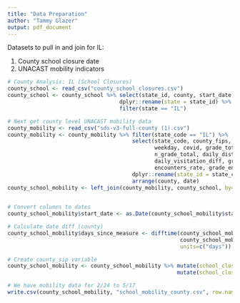 ```yaml
---
title: "Data Preparation"
author: "Tammy Glazer"
output: pdf_document
---
```


Datasets to pull in and join for IL:

1. County school closure date
2. UNACAST mobility indicators

```r
# County Analysis: IL (School Closures)
county_school <- read_csv("county_school_closures.csv")
county_school <- county_school %>% select(state_id, county, start_date, end_date) %>%
                                   dplyr::rename(state = state_id) %>%
                                   filter(state == "IL")

# Next get county level UNACAST mobility data
county_mobility <- read_csv("sds-v3-full-county (1).csv")
county_mobility <- county_mobility %>% filter(state_code == "IL") %>%
                                       select(state_code, county_fips, county_name, county_population, date,
                                              weekday, covid, grade_total,
                                              n_grade_total, daily_distance_diff, grade_distance, n_grade_distance,
                                              daily_visitation_diff, grade_visitation, n_grade_visitation,
                                              encounters_rate, grade_encounters, n_grade_encounters) %>%
                                       dplyr::rename(state_id = state_code, county = county_name) %>%
                                       arrange(county, date)
county_school_mobility <- left_join(county_mobility, county_school, by=c("state_id" = "state",
                                                                         "county" = "county"))

# Convert columns to dates
county_school_mobility$start_date <- as.Date(county_school_mobility$start_date, "%m/%d/%y")

# Calculate date diff (county)
county_school_mobility$days_since_measure <- difftime(county_school_mobility$date,
                                                      county_school_mobility$start_date,
                                                      units=c("days"))

# Create county_sip variable
county_school_mobility <- county_school_mobility %>% mutate(school_closure = ifelse(date > start_date, 1, 0)) %>%
                                                     mutate(school_closure = replace_na(school_closure, 0))

# We have mobility data for 2/24 to 5/17
write.csv(county_school_mobility, "school_mobility_county.csv", row.names=FALSE)
```
